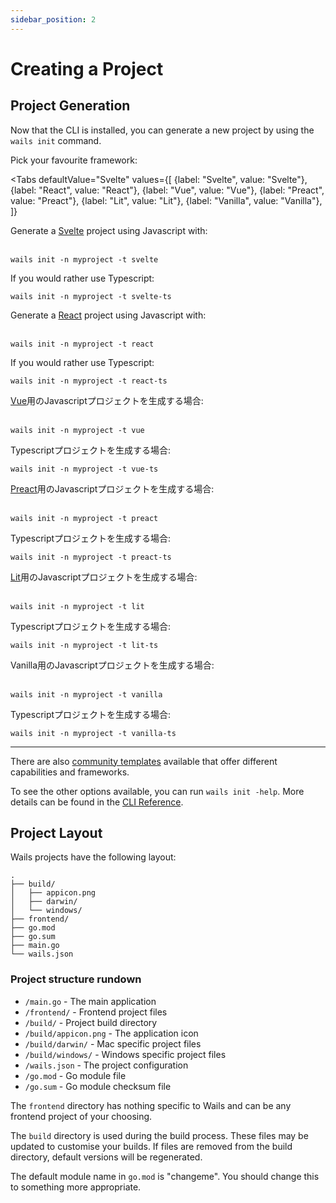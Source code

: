 ```yaml
---
sidebar_position: 2
---
```


# Creating a Project

## Project Generation

Now that the CLI is installed, you can generate a new project by using the `wails init` command.

Pick your favourite framework:

<!-- @formatter:off -->


<Tabs
    defaultValue="Svelte"
    values={[
        {label: "Svelte", value: "Svelte"},
 {label: "React", value: "React"},
 {label: "Vue", value: "Vue"},
 {label: "Preact", value: "Preact"},
 {label: "Lit", value: "Lit"},
 {label: "Vanilla", value: "Vanilla"},
 ]}
>
<TabItem value="Svelte">
    Generate a <a href={"https://svelte.dev/"}>Svelte</a> project using Javascript with:<br/><br/>

    wails init -n myproject -t svelte

If you would rather use Typescript:<br/>

    wails init -n myproject -t svelte-ts

</TabItem>
<TabItem value="React">
    Generate a <a href={"https://reactjs.org/"}>React</a> project using Javascript with:<br/><br/>

    wails init -n myproject -t react

If you would rather use Typescript:<br/>

    wails init -n myproject -t react-ts

</TabItem>
<TabItem value="Vue">
    <a href={"https://vuejs.org/"}>Vue</a>用のJavascriptプロジェクトを生成する場合:<br/><br/>

    wails init -n myproject -t vue

Typescriptプロジェクトを生成する場合:<br/>

    wails init -n myproject -t vue-ts

</TabItem>
<TabItem value="Preact">
    <a href={"https://preactjs.com/"}>Preact</a>用のJavascriptプロジェクトを生成する場合:<br/><br/>

    wails init -n myproject -t preact

Typescriptプロジェクトを生成する場合:<br/>

    wails init -n myproject -t preact-ts

</TabItem>
<TabItem value="Lit">
    <a href={"https://lit.dev/"}>Lit</a>用のJavascriptプロジェクトを生成する場合:<br/><br/>

    wails init -n myproject -t lit

Typescriptプロジェクトを生成する場合:<br/>

    wails init -n myproject -t lit-ts

</TabItem>
<TabItem value="Vanilla">
    Vanilla用のJavascriptプロジェクトを生成する場合:<br/><br/>

    wails init -n myproject -t vanilla

Typescriptプロジェクトを生成する場合:<br/>

    wails init -n myproject -t vanilla-ts

</TabItem>
</Tabs>

<!-- @formatter:on -->

<hr />

There are also [community templates](../community/templates.mdx) available that offer different capabilities and frameworks.

To see the other options available, you can run `wails init -help`. More details can be found in the [CLI Reference](../reference/cli.mdx#init).

## Project Layout

Wails projects have the following layout:

```
.
├── build/
│   ├── appicon.png
│   ├── darwin/
│   └── windows/
├── frontend/
├── go.mod
├── go.sum
├── main.go
└── wails.json
```

### Project structure rundown

- `/main.go` - The main application
- `/frontend/` - Frontend project files
- `/build/` - Project build directory
- `/build/appicon.png` - The application icon
- `/build/darwin/` - Mac specific project files
- `/build/windows/` - Windows specific project files
- `/wails.json` - The project configuration
- `/go.mod` - Go module file
- `/go.sum` - Go module checksum file

The `frontend` directory has nothing specific to Wails and can be any frontend project of your choosing.

The `build` directory is used during the build process. These files may be updated to customise your builds. If files are removed from the build directory, default versions will be regenerated.

The default module name in `go.mod` is "changeme". You should change this to something more appropriate.
